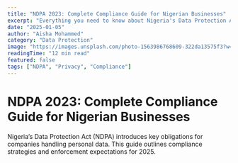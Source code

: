 ```yaml
---
title: "NDPA 2023: Complete Compliance Guide for Nigerian Businesses"
excerpt: "Everything you need to know about Nigeria's Data Protection Act 2023 and how to ensure your business is fully compliant."
date: "2025-01-05"
author: "Aisha Mohammed"
category: "Data Protection"
image: "https://images.unsplash.com/photo-1563986768609-322da13575f3?w=800&q=80"
readingTime: "12 min read"
featured: false
tags: ["NDPA", "Privacy", "Compliance"]
---
```


# NDPA 2023: Complete Compliance Guide for Nigerian Businesses

Nigeria’s Data Protection Act (NDPA) introduces key obligations for companies handling personal data. This guide outlines compliance strategies and enforcement expectations for 2025.
